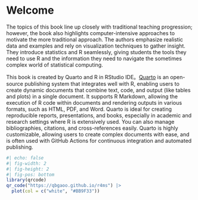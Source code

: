 # Welcome {.unnumbered}

The topics of this book line up closely with traditional teaching progression; however, the book also highlights computer-intensive approaches to motivate the more traditional approach. The authors emphasize realistic data and examples and rely on visualization techniques to gather insight. They introduce statistics and R seamlessly, giving students the tools they need to use R and the information they need to navigate the sometimes complex world of statistical computing.

This book is created by Quarto and R in RStudio IDE。[Quarto](https://quarto.org/){.uri} is an open-source publishing system that integrates well with R, enabling users to create dynamic documents that combine text, code, and output (like tables and plots) in a single document. It supports R Markdown, allowing the execution of R code within documents and rendering outputs in various formats, such as HTML, PDF, and Word. Quarto is ideal for creating reproducible reports, presentations, and books, especially in academic and research settings where R is extensively used. You can also manage bibliographies, citations, and cross-references easily. Quarto is highly customizable, allowing users to create complex documents with ease, and is often used with GitHub Actions for continuous integration and automated publishing.

```r
#| echo: false
#| fig-width: 2
#| fig-height: 2
#| fig-pos: bottom
library(qrcode)
qr_code("https://qbgaoo.github.io/r4ms") |> 
  plot(col = c("white", "#BB9F33")) 
```
